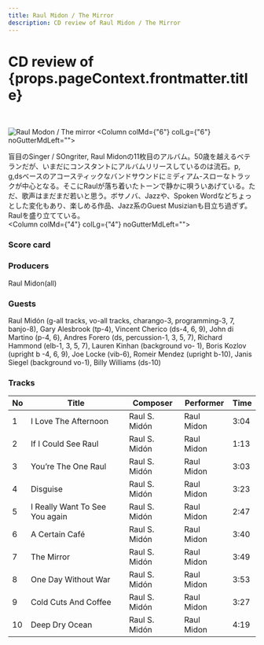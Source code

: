 ```yaml
---
title: Raul Midon / The Mirror
description: CD review of Raul Midon / The Mirror
---
```


<PageDescription>
</PageDescription>

<h1>CD review of <br/>{props.pageContext.frontmatter.title}</h1>
<br/>
<Row  className="image-card-group">
	<Column colMd={"4"} colLg={"4"} noGutterMdLeft="">
       <ImageCard>

![Raul Modon / The mirror](../../images/cd/raulmidon1L.jpg) 
</ImageCard>
	</Column>
	<Column colMd={"6"} colLg={"6"} noGutterMdLeft="">
	<div>
	盲目のSinger / SOngriter, Raul Midonの11枚目のアルバム。50歳を越えるベテランだが、いまだにコンスタントにアルバムリリースしているのは流石。p, g,dsベースのアコースティックなバンドサウンドにミディアム-スローなトラックが中心となる。そこにRaulが落ち着いたトーンで静かに唄ういあげている。ただ、歌声はまだまだ若いと思う。ボサノバ、Jazzや、Spoken Wordなどちょっとした変化もあり、楽しめる作品、Jazz系のGuest Musizianも目立ち過ぎず。Raulを盛り立てている。
	</div>
	</Column>
</Row>
<Row >
	<Column colMd={"4"} colLg={"4"} noGutterMdLeft="">
<div>
    <h3>Score card</h3>
	<Slider hideTextInput 
		ariaLabelInput="Label for slider value"
		id="slider"
		labelText="Rap Oriented  ---------- song oriented"
		max={"5"}
		min={"1"}
		step={"1"}
		stepMuliplier={"1"}
		value={"1"}
    />
    <Slider hideTextInput 
		ariaLabelInput="Label for slider value"
		id="slider"
		labelText="urban  ----------------------   earthy"
		max={"5"}
		min={"1"}
		step={"1"}
		stepMuliplier={"1"}
		value={"2"}
    />
	<Slider hideTextInput 
		ariaLabelInput="Label for slider value"
		id="slider"
		labelText="familiar  -------------------   serious"
		max={"5"}
		min={"1"}
		step={"1"}
		stepMuliplier={"1"}
		value={"5"}
    />
	<Slider hideTextInput 
		ariaLabelInput="Label for slider value"
		id="slider"
		labelText="rating"
		max={"10"}
		min={"1"}
		step={"1"}
		stepMuliplier={"1"}
		value={"8"}
    />
</div>
</Column>
<Column colMd={"6"} colLg={"6"} noGutterMdLeft="">
<div>
<h3>Producers</h3>
Raul Midon(all)
<h3>Guests</h3>
Raul Midón (g-all tracks, vo-all tracks, charango-3, programming-3, 7, banjo-8), Gary Alesbrook (tp-4), Vincent Cherico (ds-4, 6, 9), John di Martino (p-4, 6), Andres Forero (ds, percussion-1, 3, 5, 7), Richard Hammond (elb-1, 3, 5, 7), Lauren Kinhan (background vo- 1), Boris Kozlov (upright b -4, 6, 9), Joe Locke (vib-6), Romeir Mendez (upright b-10), Janis Siegel (background vo-1), Billy Williams (ds-10)
</div>
</Column>
</Row>

<h3>Tracks</h3>

|No | Title                         | Composer      | Performer  | Time |
| - | ----------------------------- | ------------- | ---------- | ---- |
|1	|I Love The Afternoon           | Raul S. Midón | Raul Midon | 3:04 |
|2	|If I Could See	Raul            | Raul S. Midón | Raul Midon | 1:13 |
|3	|You’re The One	Raul            | Raul S. Midón | Raul Midon | 3:03 |
|4	|Disguise	                    | Raul S. Midón | Raul Midon | 3:23 |
|5	|I Really Want To See You again	| Raul S. Midón | Raul Midon | 2:47 |
|6	|A Certain Café	                | Raul S. Midón | Raul Midon | 3:40 |
|7	|The Mirror	                    | Raul S. Midón | Raul Midon | 3:49 |
|8	|One Day Without War            | Raul S. Midón | Raul Midon | 3:53 |
|9	|Cold Cuts And Coffee           | Raul S. Midón | Raul Midon | 3:27 |
|10	|Deep Dry Ocean	                | Raul S. Midón | Raul Midon | 4:19 |
